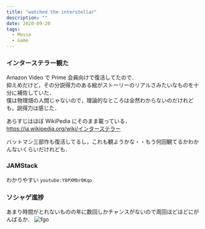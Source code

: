 ```yaml
---
title: "watched the interstellar"
description: ""
date: 2020-09-20
tags:
  - Movie
  - Game
---
```


### インターステラー観た

Amazon Video で Prime 会員向けで復活してたので．  
抑えめだけど，その分説得力のある絵がストーリーのリアルさみたいなものを十分に補佐していた．  
僕は物理畑の人間じゃないので，理論的なところは全然わからないのだけれども，説得力は感じた．

あらすじはほぼ WikiPedia にそのまま載っている．  
https://ja.wikipedia.org/wiki/インターステラー

バットマン三部作も復活してるし，これも観ようかな・・もう何回観てるかわかんないくらいだけれども．


### JAMStack

わかりやすい
`youtube:Y8PXMbr0Kqo`


### ソシャゲ進捗
あまり時間がとれないものの年に数回しかチャンスがないので周回ほどほどにがんばるか．
![fgo](https://d1q5p5okdzyz0p.cloudfront.net/2020-09-20200920_watched_interstellar-fgo_ss_20200920.png)

